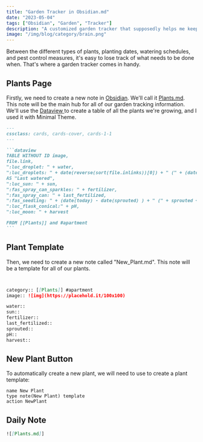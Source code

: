 ```yaml
---
title: "Garden Tracker in Obsidian.md"
date: "2023-05-04"
tags: ["Obsidian", "Garden", "Tracker"]
description: "A customized garden tracker that supposedly helps me keep track of everything from plant varieties to watering schedules. "
image: "/img/blog/category/brain.png"
---
```


Between the different types of plants, planting dates, watering schedules, and pest control measures, it's easy to lose track of what needs to be done when. That's where a garden tracker comes in handy. 



## Plants Page

Firstly, we need to create a new note in [Obsidian](https://obsidian.md/). We'll call it [Plants.md](). This note will be the main hub for all of our garden tracking information. We'll use the [Dataview ](https://github.com/blacksmithgu/obsidian-dataview) to create a table of all the plants we're growing, and I used it with Minimal Theme.

````md
---
cssclass: cards, cards-cover, cards-1-1
---

```dataview
TABLE WITHOUT ID image,
file.link,
":luc_droplet: " + water,
":luc_droplets: " + date(reverse(sort(file.inlinks))[0]) + " (" + (date(today) - date(reverse(sort(file.inlinks))[0])) + ")"  /
AS "Last watered",
":luc_sun: " + sun,
":fas_spray_can_sparkles: " + fertilizer,
":fas_spray_can: " + last_fertilized,
":fas_seedling: " + (date(today) - date(sprouted) ) + " (" + sprouted + ")",
":luc_flask_conical:" + pH,
":luc_moon: " + harvest

FROM [[Plants]] and #apartment
```
````

## Plant Template 
Then, we need to create a new note called "New_Plant.md". This note will be a template for all of our plants.

```md Plants.md


category:: [[Plants]] #apartment
image:: ![img](https://placehold.it/100x100)

water::
sun::
fertilizer::
last_fertilized::
sprouted::
pH::
harvest::

```

## New Plant Button

To automatically create a new plant, we will need to use to create a plant template:

```button
name New Plant
type note(New Plant) template
action NewPlant
```

## Daily Note

```md DailyNote.md
![[Plants.md]]
```
